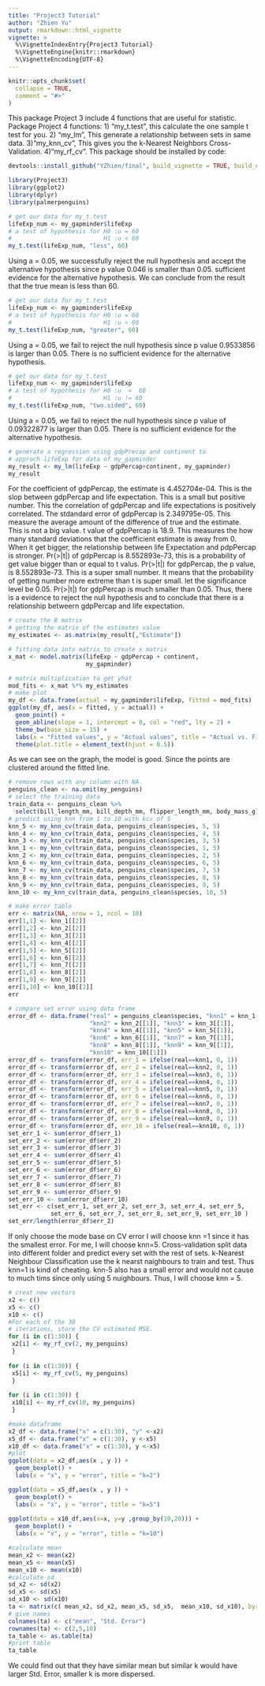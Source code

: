 ```yaml
---
title: "Project3 Tutorial"
author: "Zhien Yu"
output: rmarkdown::html_vignette
vignette: >
  %\VignetteIndexEntry{Project3 Tutorial}
  %\VignetteEngine{knitr::rmarkdown}
  %\VignetteEncoding{UTF-8}
---
```


```r
knitr::opts_chunk$set(
  collapse = TRUE,
  comment = "#>"
)
```

This package Project 3 include 4 functions that are useful for statistic.
Package Project 4 functions:
1) "my_t.test", this calculate the one sample t test for you.
2) "my_lm", This generate a relationship between sets in same data.
3)"my_knn_cv", This gives you the k-Nearest Neighbors Cross-Validation.
4)"my_rf_cv".
This package should be installed by code:
```r
devtools::install_github("YZhien/final", build_vignette = TRUE, build_opts = c())
```

```r
library(Project3)
library(ggplot2)
library(dplyr)
library(palmerpenguins)

```

```r
# get our data for my_t.test
lifeExp_num <- my_gapminder$lifeExp
# a test of hypothesis for H0 :u = 60
#                          H1 :u < 60
my_t.test(lifeExp_num, "less", 60)
```
Using a = 0.05, we successfully reject the null hypothesis and accept the alternative hypothesis since p value 0.046 is smaller than 0.05. sufficient evidence for the alternative hypothesis. We can conclude from the result that the true mean is less than 60.

```r
# get our data for my_t.test
lifeExp_num <- my_gapminder$lifeExp
# a test of hypothesis for H0 :u = 60
#                          H1 :u > 60
my_t.test(lifeExp_num, "greater", 60)
```
Using a = 0.05, we fail to reject the null hypothesis since p value 0.9533856 is larger than 0.05. There is no sufficient evidence for the alternative hypothesis.

```r
# get our data for my_t.test
lifeExp_num <- my_gapminder$lifeExp
# a test of hypothesis for H0 :u  =  60
#                          H1 :u != 60
my_t.test(lifeExp_num, "two.sided", 60)
```
Using a = 0.05, we fail to reject the null hypothesis since p value of 0.09322877 is larger than 0.05. There is no sufficient evidence for the alternative hypothesis.

```r
# generate a regression using gdpPrecap and continent to 
# approch lifeExp for data of my_gapminder
my_result <- my_lm(lifeExp ~ gdpPercap+continent, my_gapminder)
my_result
```
For the coefficient of gdpPercap, the estimate is 4.452704e-04. This is the slop between gdpPercap and life expectation. This is a small but positive number. This the correlation of gdpPercap and life expectations is positively correlated. The stdandard error of gdpPercap is 2.349795e-05. This measure the average amount of the difference of true and the estimate. This is not a big value. t value of gdpPercap is 18.9. This measures the how many standard deviations that the coefficient estimate is away from 0. When it get bigger, the relationship between life Expectation and pdpPercap is stronger. Pr(>|t|) of gdpPercap is 8.552893e-73, this is a probability of get value bigger than or equal to t valus. 
Pr(>|t|) for gdpPercap, the p value, is 8.552893e-73. This is a super small number. It means that the probability of getting number more extreme than t is super small. let the significance level be 0.05. Pr(>|t|) for gdpPercap is much smaller than 0.05. Thus, there is a evidence to reject the null hypothesis and to conclude that there is a relationship betweern gdpPercap and life expectation.
```r
# create the B matrix
# getting the matrix of the estimates value 
my_estimates <- as.matrix(my_result[,"Estimate"])

# fitting data into matrix to create x matrix
x_mat <- model.matrix(lifeExp ~ gdpPercap + continent,
                      my_gapminder)

# matrix multiplication to get yhat 
mod_fits <- x_mat %*% my_estimates
# make plot
my_df <- data.frame(actual = my_gapminder$lifeExp, fitted = mod_fits)
ggplot(my_df, aes(x = fitted, y = actual)) +
  geom_point() +
  geom_abline(slope = 1, intercept = 0, col = "red", lty = 2) + 
  theme_bw(base_size = 15) +
  labs(x = "Fitted values", y = "Actual values", title = "Actual vs. Fitted") +
  theme(plot.title = element_text(hjust = 0.5))

```
As we can see on the graph, the model is good. Since the points are clustered around the fitted line. 
```r
# remove rows with any column with NA
penguins_clean <- na.omit(my_penguins)
# select the training data
train_data <- penguins_clean %>% 
  select(bill_length_mm, bill_depth_mm, flipper_length_mm, body_mass_g)
# predict using knn from 1 to 10 with kcv of 5
knn_5 <- my_knn_cv(train_data, penguins_clean$species, 5, 5)
knn_4 <- my_knn_cv(train_data, penguins_clean$species, 4, 5)
knn_3 <- my_knn_cv(train_data, penguins_clean$species, 3, 5)
knn_1 <- my_knn_cv(train_data, penguins_clean$species, 1, 5)
knn_2 <- my_knn_cv(train_data, penguins_clean$species, 2, 5)
knn_6 <- my_knn_cv(train_data, penguins_clean$species, 6, 5)
knn_7 <- my_knn_cv(train_data, penguins_clean$species, 7, 5)
knn_8 <- my_knn_cv(train_data, penguins_clean$species, 8, 5)
knn_9 <- my_knn_cv(train_data, penguins_clean$species, 9, 5)
knn_10 <- my_knn_cv(train_data, penguins_clean$species, 10, 5)

# make error table
err <- matrix(NA, nrow = 1, ncol = 10)
err[1,1] <- knn_1[[2]]
err[1,2] <- knn_2[[2]]
err[1,3] <- knn_3[[2]]
err[1,4] <- knn_4[[2]]
err[1,5] <- knn_5[[2]]
err[1,6] <- knn_6[[2]]
err[1,7] <- knn_7[[2]]
err[1,8] <- knn_8[[2]]
err[1,9] <- knn_9[[2]]
err[1,10] <- knn_10[[2]]
err

# compare set error using data frame
error_df <- data.frame("real" = penguins_clean$species, "knn1" = knn_1[[1]],
                       "knn2" = knn_2[[1]], "knn3" = knn_3[[1]],
                       "knn4" = knn_4[[1]], "knn5" = knn_5[[1]],
                       "knn6" = knn_6[[1]], "knn7" = knn_7[[1]],
                       "knn8" = knn_8[[1]], "knn9" = knn_9[[1]],
                       "knn10" = knn_10[[1]])
error_df <- transform(error_df, err_1 = ifelse(real==knn1, 0, 1))
error_df <- transform(error_df, err_2 = ifelse(real==knn2, 0, 1))
error_df <- transform(error_df, err_3 = ifelse(real==knn3, 0, 1))
error_df <- transform(error_df, err_4 = ifelse(real==knn4, 0, 1))
error_df <- transform(error_df, err_5 = ifelse(real==knn5, 0, 1))
error_df <- transform(error_df, err_6 = ifelse(real==knn6, 0, 1))
error_df <- transform(error_df, err_7 = ifelse(real==knn7, 0, 1))
error_df <- transform(error_df, err_8 = ifelse(real==knn8, 0, 1))
error_df <- transform(error_df, err_9 = ifelse(real==knn9, 0, 1))
error_df <- transform(error_df, err_10 = ifelse(real==knn10, 0, 1))
set_err_1 <- sum(error_df$err_1)
set_err_2 <- sum(error_df$err_2)
set_err_3 <- sum(error_df$err_3)
set_err_4 <- sum(error_df$err_4)
set_err_5 <- sum(error_df$err_5)
set_err_6 <- sum(error_df$err_6)
set_err_7 <- sum(error_df$err_7)
set_err_8 <- sum(error_df$err_8)
set_err_9 <- sum(error_df$err_9)
set_err_10 <- sum(error_df$err_10)
set_err <- c(set_err_1, set_err_2, set_err_3, set_err_4, set_err_5,
            set_err_6, set_err_7, set_err_8, set_err_9, set_err_10 )
set_err/length(error_df$err_2)
```
If only choose the mode base on CV error I will choose knn =1 since it has the smallest error.
For me, I will choose knn=5. 
Cross-validation split data into different folder and predict every set with the rest of sets. k-Nearest Neighbour Classification use the k nearst naighbours to train and test. Thus knn=1 is kind of cheating. knn-5 also has a small error and would not cause to much tims since only using 5 nuighbours. Thus, I will choose knn = 5.
```r
# creat new vectors
x2 <- c()
x5 <- c()
x10 <- c()
#For each of the 30
# iterations, store the CV estimated MSE.
for (i in c(1:30)) {
 x2[i] <- my_rf_cv(2, my_penguins)
 }
  
for (i in c(1:30)) {
 x5[i] <- my_rf_cv(5, my_penguins)
 }
  
for (i in c(1:30)) {
 x10[i] <- my_rf_cv(10, my_penguins)
 }


```
```r
#make dataframe
x2_df <- data.frame("x" = c(1:30), "y" <-x2)
x5_df <- data.frame("x" = c(1:30), y <-x5)
x10_df <- data.frame("x" = c(1:30), y <-x5)
#plot
ggplot(data = x2_df,aes(x , y )) +
  geom_boxplot() +
  labs(x = "x", y = "error", title = "k=2")

ggplot(data = x5_df,aes(x , y )) +
  geom_boxplot() +
  labs(x = "x", y = "error", title = "k=5")
  
ggplot(data = x10_df,aes(x=x, y=y ,group_by(10,20))) +
  geom_boxplot() +
  labs(x = "x", y = "error", title = "k=10")

```


```r
#calculate mean
mean_x2 <- mean(x2)
mean_x5 <- mean(x5)
mean_x10 <- mean(x10)
#calculate sd
sd_x2 <- sd(x2)
sd_x5 <- sd(x5)
sd_x10 <- sd(x10)
ta <- matrix(c( mean_x2, sd_x2, mean_x5, sd_x5,  mean_x10, sd_x10), byrow = TRUE, nrow = 3, ncol = 2)
# give names
colnames(ta) <- c("mean", "Std. Error")
rownames(ta) <- c(2,5,10)
ta_table <- as.table(ta)
#print table
ta_table
```
We could find out that they have similar mean but similar k would have larger Std. Error, smaller k is more dispersed.
